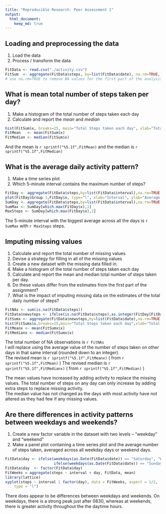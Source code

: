 ```yaml
---
title: "Reproducible Research: Peer Assessment 1"
output: 
  html_document: 
    keep_md: true
---
```


     
## Loading and preprocessing the data

1. Load the data
2. Process / transform the data  
```r
FitData <- read.csv("./activity.csv")
FitSum  <- aggregate(FitData$steps, by=list(FitData$date), na.rm=TRUE, FUN=sum)
# use na.rm=TRUE to remove NA values for the first part of the analysis
```

## What is mean total number of steps taken per day?

1. Make a histogram of the total number of steps taken each day
2. Calculate and report the *mean* and *median*
```r
hist(FitSum$x, breaks=25, main="Total Steps taken each day", xlab="Total Steps", col="grey")
FitMean   <- mean(FitSum$x)
FitMedian <- median(FitSum$x)
```
And the mean is `r sprintf("%5.1f",FitMean)` and the median is `r sprintf("%5.1f",FitMedian)`    


## What is the average daily activity pattern?

1. Make a time series plot
2. Which 5-minute interval contains the maximum number of steps?
```r
FitDay <- aggregate(FitData$steps,by=list(FitData$interval),na.rm=TRUE, FUN=mean)
plot(FitDay$Group.1,FitDay$x, type="l", xlab="Interval", ylab="Average Steps")
SumDay <- aggregate(FitData$steps,by=list(FitData$interval),na.rm=TRUE, FUN=sum)
SumMax <- SumDay[which.max(FitDay$x),1]
MaxSteps <- SumDay[which.max(FitDay$x),2]
```
The 5-minute interval with the biggest average across all the days is `r SumMax` with `r MaxSteps` steps.

## Imputing missing values

1. Calculate and report the total number of missing values
2. Devise a strategy for filling in all of the missing values
3. Create a new dataset with the missing data filled in.
4. Make a histogram of the total number of steps taken each day
5. Calculate and report the mean and median total number of steps taken per day. 
6. Do these values differ from the estimates from the first part of the assignment? 
7. What is the impact of imputing missing data on the estimates of the total daily number of steps?

```r
FitNAs <- sum(is.na(FitData$steps))
FitData$newsteps <- ifelse(is.na(FitData$steps),as.integer(FitDay[FitData$interval,2]),FitData$steps)
FitSumx <- aggregate(FitData$newsteps,by=list(FitData$date),na.rm=TRUE, FUN=sum)
hist(FitSumx$x,breaks=25,main="Total Steps taken each day",xlab="Total Steps",col="grey")
FitMeanx <- mean(FitSumx$x)
FitMedianx <- median(FitSumx$x)

```
The total number of NA observations is `r FitNAs`  
I will replace using the average value of the number of steps taken 
on other days in that same interval (rounded down to an integer).    
The revised mean is `r sprintf("%5.1f",FitMeanx)`   ( from `r sprintf("%5.1f",FitMean)` )
The revised median is `r sprintf("%5.1f",FitMedianx)` ( from `r sprintf("%5.1f",FitMedian)` ) 

The mean values have increased by adding activity to replace the missing values. 
The total number of steps on any day can only increase by adding extra steps to replace missing activity.   
The median value has not changed as the days with most activity have not altered 
as they had few if any missing values.

## Are there differences in activity patterns between weekdays and weekends?
1. Create a new factor variable in the dataset with two levels -- "weekday" and "weekend" 
2. Make a panel plot containing a time series plot and the average number of steps taken, 
averaged across all weekday days or weekend days.  

```r
FitData$day <- ifelse(weekdays(as.Date(FitData$date)) == "Saturday", "Weekend", 
                      ifelse(weekdays(as.Date(FitData$date)) == "Sunday", "Weekend", "Weekday"))
FitData$day  <- factor(FitData$day)
FitWeeks = aggregate(steps ~ interval + day, FitData, mean)
library(lattice)
xyplot(steps ~ interval | factor(day), data = FitWeeks, aspect = 1/2, 
    type = "l")
```
   
There does appear to be differences between weekdays and weekends. 
On weekdays, there is a strong peak just after 0830, 
whereas at weekends, there is greater activity throughout the the daytime hours.  